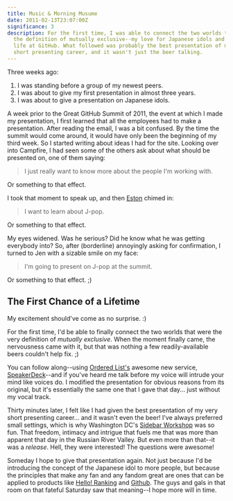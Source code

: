 ```yaml
---
title: Music & Morning Musume
date: 2011-02-13T23:07:00Z
significance: 3
description: For the first time, I was able to connect the two worlds that were
  the definition of mutually exclusive--my love for Japanese idols and my new
  life at GitHub. What followed was probably the best presentation of my very
  short presenting career, and it wasn't just the beer talking.
---
```


Three weeks ago:

1. I was standing before a group of my newest peers.
2. I was about to give my first presentation in almost three years.
3. I was about to give a presentation on Japanese idols.

A week prior to the Great GitHub Summit of 2011, the event at which I made my presentation, I first learned that all the employees had to make a presentation. After reading the email, I was a bit confused. By the time the summit would come around, it would have only been the beginning of my third week. So I started writing about ideas I had for the site. Looking over into Campfire, I had seen some of the others ask about what should be presented on, one of them saying:

> I just really want to know more about the people I'm working with.

Or something to that effect.

I took that moment to speak up, and then [Eston][1] chimed in:

> I want to learn about J-pop.

Or something to that effect.

My eyes widened. Was he serious? Did he know what he was getting everybody into? So, after (borderline) annoyingly asking for confirmation, I turned to Jen with a sizable smile on my face:

> I'm going to present on J-pop at the summit.

Or something to that effect. ;)

## The First Chance of a Lifetime

My excitement should've come as no surprise. :)

For the first time, I'd be able to finally connect the two worlds that were the very definition of *mutually exclusive*. When the moment finally came, the nervousness came with it, but that was nothing a few readily-available beers couldn't help fix. ;)

You can follow along--using [Ordered List's][2] awesome new service, [SpeakerDeck][3]--and if you've heard me talk before my voice will intrude your mind like voices do. I modified the presentation for obvious reasons from its original, but it's essentially the same one that I gave that day... just without my vocal track.

<script src="http://speakerdeck.com/embed/4d58ce975753086fb100003e.js?size=preview"></script>

Thirty minutes later, I felt like I had given the best presentation of my very short presenting career... and it wasn't even the beer! I've always preferred small settings, which is why Washington DC's [Sidebar Workshop][4] was so fun. That freedom, intimacy and intrigue that fuels me that was more than apparent that day in the Russian River Valley. But even more than that--it was a *release*. Hell, they were interested! The questions were awesome!

Someday I hope to give that presentation again. Not just because I'd be introducing the concept of the Japanese idol to more people, but because the principles that make any fan and any fandom great are ones that can be applied to products like [Hello! Ranking][5] and [Github][6]. The guys and gals in that room on that fateful Saturday saw that meaning--I hope more will in time.

[1]: http://github.com/eston/
[2]: http://orderedlist.com/
[3]: http://speakerdeck.com/
[4]: http://sidebarworkshops.com/
[5]: http://hello-ranking.com/
[6]: http://github.com/
